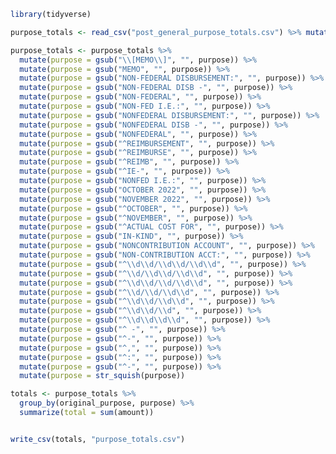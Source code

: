 ```r
library(tidyverse)
```

```r
purpose_totals <- read_csv("post_general_purpose_totals.csv") %>% mutate(original_purpose = purpose, purpose = str_to_upper(purpose)) %>% filter(!str_detect(purpose, "EARMARK")) %>% filter(!str_detect(purpose, "REFUND")) %>% filter(!str_detect(purpose, "^DRAW"))

purpose_totals <- purpose_totals %>% 
  mutate(purpose = gsub("\\[MEMO\\]", "", purpose)) %>% 
  mutate(purpose = gsub("MEMO", "", purpose)) %>%
  mutate(purpose = gsub("NON-FEDERAL DISBURSEMENT:", "", purpose)) %>%
  mutate(purpose = gsub("NON-FEDERAL DISB -", "", purpose)) %>%
  mutate(purpose = gsub("NON-FEDERAL", "", purpose)) %>%
  mutate(purpose = gsub("NON-FED I.E.:", "", purpose)) %>%
  mutate(purpose = gsub("NONFEDERAL DISBURSEMENT:", "", purpose)) %>%
  mutate(purpose = gsub("NONFEDERAL DISB -", "", purpose)) %>%
  mutate(purpose = gsub("NONFEDERAL", "", purpose)) %>%
  mutate(purpose = gsub("^REIMBURSEMENT", "", purpose)) %>%
  mutate(purpose = gsub("^REIMBURSE", "", purpose)) %>%
  mutate(purpose = gsub("^REIMB", "", purpose)) %>%
  mutate(purpose = gsub("^IE-", "", purpose)) %>%
  mutate(purpose = gsub("NONFED I.E.:", "", purpose)) %>%
  mutate(purpose = gsub("OCTOBER 2022", "", purpose)) %>%
  mutate(purpose = gsub("NOVEMBER 2022", "", purpose)) %>%
  mutate(purpose = gsub("^OCTOBER", "", purpose)) %>%
  mutate(purpose = gsub("^NOVEMBER", "", purpose)) %>%
  mutate(purpose = gsub("^ACTUAL COST FOR", "", purpose)) %>%
  mutate(purpose = gsub("IN-KIND", "", purpose)) %>%
  mutate(purpose = gsub("NONCONTRIBUTION ACCOUNT", "", purpose)) %>%
  mutate(purpose = gsub("NON-CONTRIBUTION ACCT:", "", purpose)) %>%
  mutate(purpose = gsub("^\\d\\d/\\d\\d/\\d\\d", "", purpose)) %>%
  mutate(purpose = gsub("^\\d/\\d\\d/\\d\\d", "", purpose)) %>%
  mutate(purpose = gsub("^\\d\\d/\\d/\\d\\d", "", purpose)) %>%
  mutate(purpose = gsub("^\\d/\\d/\\d\\d", "", purpose)) %>%
  mutate(purpose = gsub("^\\d\\d/\\d\\d", "", purpose)) %>%
  mutate(purpose = gsub("^\\d\\d/\\d", "", purpose)) %>%
  mutate(purpose = gsub("^\\d\\d\\d\\d", "", purpose)) %>%
  mutate(purpose = gsub("^ -", "", purpose)) %>% 
  mutate(purpose = gsub("^-", "", purpose)) %>%
  mutate(purpose = gsub("^,", "", purpose)) %>%
  mutate(purpose = gsub("^:", "", purpose)) %>%
  mutate(purpose = gsub("^-", "", purpose)) %>%
  mutate(purpose = str_squish(purpose))

totals <- purpose_totals %>% 
  group_by(original_purpose, purpose) %>% 
  summarize(total = sum(amount))


write_csv(totals, "purpose_totals.csv")
```

